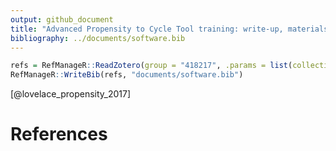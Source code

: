 ```yaml
---
output: github_document
title: "Advanced Propensity to Cycle Tool training: write-up, materials, and next workshop"
bibliography: ../documents/software.bib
---
```


```r
refs = RefManageR::ReadZotero(group = "418217", .params = list(collection = "JFR868KJ", limit = 100))
RefManageR::WriteBib(refs, "documents/software.bib")
```

[@lovelace_propensity_2017]

# References